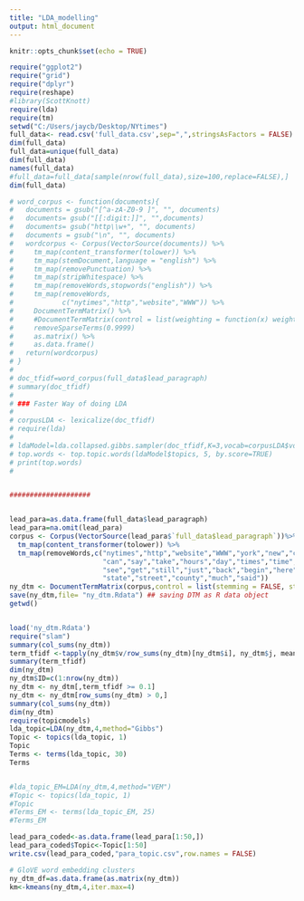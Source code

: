 ```yaml
---
title: "LDA_modelling"
output: html_document
---
```


```r
knitr::opts_chunk$set(echo = TRUE)
```

```r
require("ggplot2")
require("grid")
require("dplyr")
require(reshape)
#library(ScottKnott)
require(lda)
require(tm)
setwd("C:/Users/jaycb/Desktop/NYtimes")
full_data<- read.csv('full_data.csv',sep=",",stringsAsFactors = FALSE)
dim(full_data)
full_data=unique(full_data)
dim(full_data)
names(full_data)
#full_data=full_data[sample(nrow(full_data),size=100,replace=FALSE),]
dim(full_data)

# word_corpus <- function(documents){
#   documents = gsub("[^a-zA-Z0-9 ]", "", documents)
#   documents= gsub("[[:digit:]]", "",documents)
#   documents= gsub("http\\w+", "", documents)
#   documents = gsub("\n", "", documents)  
#   wordcorpus <- Corpus(VectorSource(documents)) %>% 
#     tm_map(content_transformer(tolower)) %>%
#     tm_map(stemDocument,language = "english") %>% 
#     tm_map(removePunctuation) %>%
#     tm_map(stripWhitespace) %>% 
#     tm_map(removeWords,stopwords("english")) %>%
#     tm_map(removeWords,
#            c("nytimes","http","website","WWW")) %>%
#     DocumentTermMatrix() %>%
#     #DocumentTermMatrix(control = list(weighting = function(x) weightTfIdf(x, normalize = FALSE))) %>%
#     removeSparseTerms(0.9999)
#     as.matrix() %>%
#     as.data.frame()
#   return(wordcorpus)
# }
# 
# doc_tfidf=word_corpus(full_data$lead_paragraph)
# summary(doc_tfidf)
# 
# ### Faster Way of doing LDA 
# 
# corpusLDA <- lexicalize(doc_tfidf)
# require(lda)
# 
# ldaModel=lda.collapsed.gibbs.sampler(doc_tfidf,K=3,vocab=corpusLDA$vocab,burnin=99,num.iterations=100,alpha=1,eta=0.2)
# top.words <- top.topic.words(ldaModel$topics, 5, by.score=TRUE)
# print(top.words) 
# 


####################


lead_para=as.data.frame(full_data$lead_paragraph)
lead_para=na.omit(lead_para)
corpus <- Corpus(VectorSource(lead_para$`full_data$lead_paragraph`))%>% 
  tm_map(content_transformer(tolower)) %>%
  tm_map(removeWords,c("nytimes","http","website","WWW","york","new","city","will","now",
                       "can","say","take","hours","day","times","time","may","set",
                       "see","get","still","just","back","begin","here","far","way","next",
                       "state","street","county","much","said"))
ny_dtm <- DocumentTermMatrix(corpus,control = list(stemming = FALSE, stopwords = TRUE, minWordLength = 3,removeNumbers = TRUE, removePunctuation = TRUE))
save(ny_dtm,file= "ny_dtm.Rdata") ## saving DTM as R data object
getwd()


load('ny_dtm.Rdata')
require("slam")
summary(col_sums(ny_dtm))
term_tfidf <-tapply(ny_dtm$v/row_sums(ny_dtm)[ny_dtm$i], ny_dtm$j, mean) * log2(nDocs(ny_dtm)/col_sums(ny_dtm > 0))
summary(term_tfidf)
dim(ny_dtm)
ny_dtm$ID=c(1:nrow(ny_dtm))
ny_dtm <- ny_dtm[,term_tfidf >= 0.1]
ny_dtm <- ny_dtm[row_sums(ny_dtm) > 0,]
summary(col_sums(ny_dtm))
dim(ny_dtm)
require(topicmodels)
lda_topic=LDA(ny_dtm,4,method="Gibbs")
Topic <- topics(lda_topic, 1)
Topic
Terms <- terms(lda_topic, 30)
Terms


#lda_topic_EM=LDA(ny_dtm,4,method="VEM")
#Topic <- topics(lda_topic, 1)
#Topic
#Terms_EM <- terms(lda_topic_EM, 25)
#Terms_EM

lead_para_coded<-as.data.frame(lead_para[1:50,])
lead_para_coded$Topic<-Topic[1:50]
write.csv(lead_para_coded,"para_topic.csv",row.names = FALSE)

```
```r
# GloVE word embedding clusters
ny_dtm_df=as.data.frame(as.matrix(ny_dtm))
km<-kmeans(ny_dtm,4,iter.max=4)


```

